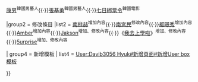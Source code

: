 <noinclude></noinclude>{{Navbox
| name    = Davib3056 Hyuk
| title   = [[User:Davib3056 Hyuk]]
| titlestyle = background-color:FEFF91;
| groupstyle = background-color:FEFF91;
| abovestyle = background-color:FEFF91;
| belowstyle = background-color:FEFF91;
| image  
|above  = 

|group1  = 新增條目
|list1   = [[CART]]<sup>韓國電影</sup>{{·}}[[滑川康男|康男]]<sup>韓國男藝人</sup>{{·}}[[張基勇]]<sup>韓國男藝人</sup>{{·}}[[七日綁票令]]<sup>韓國電影</sup>

|group2 = 修改條目
|list2 = [[南柱赫]]<sup>增加內容</sup>{{·}}[[南宮民]]<sup>修改內容</sup>{{·}}[[都暻秀]]<sup>增加內容</sup>{{·}}[[劉逸雲|Amber]]<sup>增加內容</sup>{{·}}[[王嘉爾|Jakson]]<sup>增加、修改內容</sup>{{·}}《[[我去上學啦]]》<sup>增加、修改內容</sup>{{·}}[[5urprise]]<sup>增加、修改內容</sup>

| group4 = 新增模板
| list4  = [[User:Davib3056 Hyuk#新增頁面#新增User box模板]]

}}
<noinclude>



</noinclude>